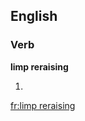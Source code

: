 ==English==

===Verb===
'''limp reraising'''

# {{present participle of|limp reraise}}
{{count page|[[Wiktionary:Page count]]}}

[[fr:limp reraising]]
